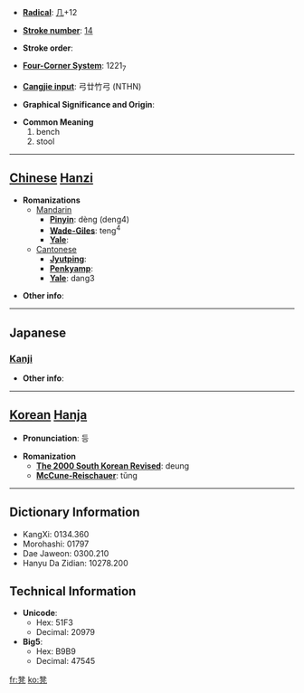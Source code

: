 * '''[[Wiktionary:Chinese radical index| Radical]]''': [[Wiktionary:Chinese radical index 几|几]]+12

* '''[[Wiktionary:Chinese total strokes index|Stroke number]]''': [[Wiktionary:Chinese total strokes index 14|14]]

* '''Stroke order''': 

* '''[[Wiktionary:Chinese four corner index|Four-Corner System]]''': 1221<sub>7</sub>

* '''[[Wiktionary:Chinese Cangjie index|Cangjie input]]''': 弓廿竹弓 (NTHN)

* '''Graphical Significance and Origin''': 

* '''Common Meaning'''
*#bench
*# stool


----

== [[Chinese]] [[Hanzi]] ==

* '''Romanizations'''
** [[Mandarin]]
*** '''[[Pinyin]]''': dèng (deng4)
*** '''[[Wade-Giles]]''': teng<sup>4</sup>
*** '''[[Yale]]''': 
**[[Cantonese]]
***'''[[Jyutping]]''':
***'''[[Penkyamp]]''': 
***'''[[Yale]]''': dang3

* '''Other info''': 

----

==Japanese==
===[[Kanji]]===
{{kanji|on readings=[[とう]] (tō)
|kun readings=[[ひざかけのたぐい]] (hizakakenotagui)
}}

* '''Other info''':  

----

== [[Korean]] [[Hanja]] ==

* '''Pronunciation''': 등

* '''Romanization'''
** '''[[The 2000 South Korean Revised Romanization|The 2000 South Korean Revised]]''': deung
** '''[[McCune-Reischauer]]''': tŭng

----

== Dictionary Information ==

* KangXi: 0134.360
* Morohashi: 01797
* Dae Jaweon: 0300.210
* Hanyu Da Zidian: 10278.200

== Technical Information ==

* '''Unicode''':
** Hex: 51F3
** Decimal: 20979
* '''Big5''':
** Hex: B9B9
** Decimal: 47545

[[fr:凳]]
[[ko:凳]]
